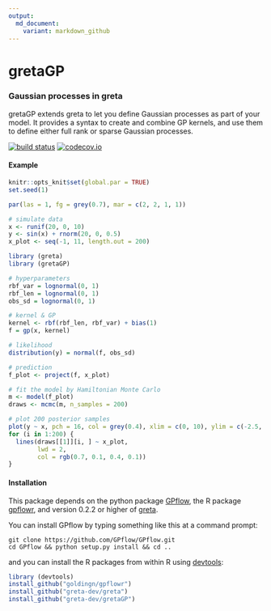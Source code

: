```yaml
---
output:
  md_document:
    variant: markdown_github
---
```


# gretaGP

### Gaussian processes in greta

gretaGP extends greta to let you define Gaussian processes as part of your model. It provides a syntax to create and combine GP kernels, and use them to define either full rank or sparse Gaussian processes.

[![build status](https://travis-ci.org/greta-dev/gretaGP.svg?branch=master)](https://travis-ci.org/greta-dev/gretaGP)
[![codecov.io](https://codecov.io/github/greta-dev/gretaGP/coverage.svg?branch=master)](https://codecov.io/github/greta-dev/gretaGP?branch=master)

#### Example
```r
knitr::opts_knit$set(global.par = TRUE)
set.seed(1)
```

```r
par(las = 1, fg = grey(0.7), mar = c(2, 2, 1, 1))
```

```r
# simulate data
x <- runif(20, 0, 10)
y <- sin(x) + rnorm(20, 0, 0.5)
x_plot <- seq(-1, 11, length.out = 200)
```

```r
library (greta)
library (gretaGP)

# hyperparameters
rbf_var = lognormal(0, 1)
rbf_len = lognormal(0, 1)
obs_sd = lognormal(0, 1)

# kernel & GP
kernel <- rbf(rbf_len, rbf_var) + bias(1)
f = gp(x, kernel)

# likelihood
distribution(y) = normal(f, obs_sd)

# prediction
f_plot <- project(f, x_plot)
```

```r
# fit the model by Hamiltonian Monte Carlo
m <- model(f_plot)
draws <- mcmc(m, n_samples = 200)
```

```r
# plot 200 posterior samples
plot(y ~ x, pch = 16, col = grey(0.4), xlim = c(0, 10), ylim = c(-2.5, 2.5))
for (i in 1:200) {
  lines(draws[[1]][i, ] ~ x_plot,
        lwd = 2,
        col = rgb(0.7, 0.1, 0.4, 0.1))  
}
```

#### Installation

This package depends on the python package [GPflow](https://github.com/GPflow/GPflow), the R package [gpflowr](https://github.com/goldingn/gpflowr), and version 0.2.2 or higher of [greta](https://github.com/greta-dev/greta).

You can install GPflow by typing something like this at a command prompt:

```
git clone https://github.com/GPflow/GPflow.git
cd GPflow && python setup.py install && cd ..
```

and you can install the R packages from within R using [devtools](https://CRAN.R-project.org/package=devtools):

```r
library (devtools)
install_github("goldingn/gpflowr")
install_github("greta-dev/greta")
install_github("greta-dev/gretaGP")
```

